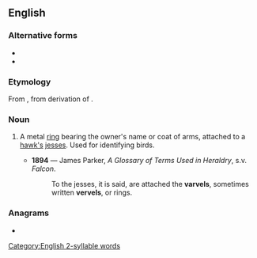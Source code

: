 {{also|Varvel}}
==English==

===Alternative forms===
* {{l|en|vervelle}}
* {{l|en|vervel}}

===Etymology===
From {{etyl|fro|en}} {{m|fro|vervelle||falcon's leg fetter}}, from {{etyl|VL.|en}} derivation of {{etyl|la|en}} {{m|la|vertibulum||joint}}.

===Noun===
{{en-noun}}

# {{lb|en|falconry|heraldiccharge}} A metal [[ring]] bearing the owner's name or coat of arms, attached to a [[hawk|hawk's]] [[jess|jesses]]. Used for identifying birds.
#* '''1894''' — James Parker, ''A Glossary of Terms Used in Heraldry'', s.v. ''Falcon''.
#*: To the jesses, it is said, are attached the '''varvels''', sometimes written '''vervels''', or rings.

===Anagrams===
* {{anagrams|en|valver}}

[[Category:English 2-syllable words]]